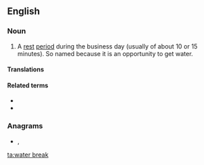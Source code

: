 ==English==

===Noun===
{{en-noun}}

# A [[rest]] [[period]] during the business day (usually of about 10 or 15 minutes). So named because it is an opportunity to get water.

====Translations====
{{trans-top|a rest period during the business day providing the opportunity to drink water}}
{{trans-mid}}
{{trans-bottom}}

====Related terms====
* {{l|en|coffee break}}
* {{l|en|urinary break}}

===Anagrams===
* {{l|en|breakwater}}, {{l|en|break water}}

[[ta:water break]]